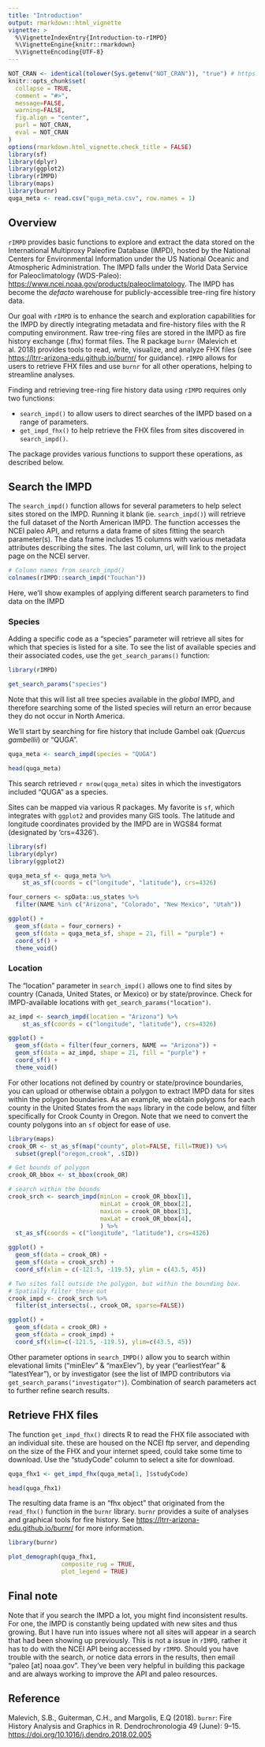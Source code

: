 ```yaml
---
title: "Introduction"
output: rmarkdown::html_vignette
vignette: >
  %\VignetteIndexEntry{Introduction-to-rIMPD}
  %\VignetteEngine{knitr::rmarkdown}
  %\VignetteEncoding{UTF-8}
---
```


```r
NOT_CRAN <- identical(tolower(Sys.getenv("NOT_CRAN")), "true") # https://github.com/globalgov/qData/commit/4a9af245d2e9827af973378e9f8b63b604c48e38
knitr::opts_chunk$set(
  collapse = TRUE,
  comment = "#>",
  message=FALSE,
  warning=FALSE,
  fig.align = "center",
  purl = NOT_CRAN,
  eval = NOT_CRAN
)
options(rmarkdown.html_vignette.check_title = FALSE)
library(sf)
library(dplyr)
library(ggplot2)
library(rIMPD)
library(maps)
library(burnr)
quga_meta <- read.csv("quga_meta.csv", row.names = 1)
```

## Overview

`rIMPD` provides basic functions to explore and extract the data stored on the International Multiproxy Paleofire Database (IMPD), hosted by the National Centers for Environmental Information under the US National Oceanic and Atmospheric Administration. The IMPD falls under the World Data Service for Paleoclimatology (WDS-Paleo): <https://www.ncei.noaa.gov/products/paleoclimatology>. The IMPD has become the *defacto* warehouse for publicly-accessible tree-ring fire history data.

Our goal with `rIMPD` is to enhance the search and exploration capabilities for the IMPD by directly integrating metadata and fire-history files with the R computing environment. Raw tree-ring files are stored in the IMPD as fire history exchange (.fhx) format files. The R package `burnr` (Malevich et al. 2018) provides tools to read, write, visualize, and analyze FHX files (see <https://ltrr-arizona-edu.github.io/burnr/> for guidance). `rIMPD` allows for users to retrieve FHX files and use `burnr` for all other operations, helping to streamline analyses. 

Finding and retrieving tree-ring fire history data using `rIMPD` requires only two functions:

* `search_impd()` to allow users to direct searches of the IMPD based on a range of parameters.
* `get_impd_fhx()` to help retrieve the FHX files from sites discovered in `search_impd()`.

The package provides various functions to support these operations, as described below.

## Search the IMPD

The `search_impd()` function allows for several parameters to help select sites stored on the IMPD. Running it blank (ie. `search_impd()`) will retrieve the full dataset of the North American IMPD. The function accesses the NCEI paleo API, and returns a data frame of sites fitting the search parameter(s). The data frame includes 15 columns with various metadata attributes describing the sites. The last column, url, will link to the project page on the NCEI server.

```r
# Column names from search_impd()
colnames(rIMPD::search_impd("Touchan"))
```

Here, we'll show examples of applying different search parameters to find data on the IMPD

### Species

Adding a specific code as a "species" parameter will retrieve all sites for which that species is listed for a site. To see the list of available species and their associated codes, use the `get_search_params()` function:

```r
library(rIMPD)

get_search_params("species")
```

Note that this will list all tree species available in the *global* IMPD, and therefore searching some of the listed species will return an error because they do not occur in North America.

We'll start by searching for fire history that include Gambel oak (*Quercus gambellii*) or "QUGA". 

```r
quga_meta <- search_impd(species = "QUGA")

head(quga_meta)
```

This search retrieved `r nrow(quga_meta)` sites in which the investigators included "QUGA" as a species. 

Sites can be mapped via various R packages. My favorite is `sf`, which integrates with `ggplot2` and provides many GIS tools. The latitude and longitude coordinates provided by the IMPD are in WGS84 format (designated by 'crs=4326').

```r
library(sf)
library(dplyr)
library(ggplot2)

quga_meta_sf <- quga_meta %>%
    st_as_sf(coords = c("longitude", "latitude"), crs=4326) 

four_corners <- spData::us_states %>% 
  filter(NAME %in% c("Arizona", "Colorado", "New Mexico", "Utah")) 

ggplot() +
  geom_sf(data = four_corners) +
  geom_sf(data = quga_meta_sf, shape = 21, fill = "purple") +
  coord_sf() +
  theme_void()

```

### Location

The "location" parameter in `search_impd()` allows one to find sites by country (Canada, United States, or Mexico) or by state/province. Check for IMPD-available locations with `get_search_params("location")`.

```r
az_impd <- search_impd(location = "Arizona") %>%
    st_as_sf(coords = c("longitude", "latitude"), crs=4326)

ggplot() +
  geom_sf(data = filter(four_corners, NAME == "Arizona")) +
  geom_sf(data = az_impd, shape = 21, fill = "purple") +
  coord_sf() +
  theme_void()
```

For other locations not defined by country or state/province boundaries, you can upload or otherwise obtain a polygon to extract IMPD data for sites within the polygon boundaries. As an example, we obtain polygons for each county in the United States from the `maps` library in the code below, and filter specifically for Crook County in Oregon. Note that we need to convert the county polygons into an `sf` object for ease of use.

```r
library(maps)
crook_OR <- st_as_sf(map("county", plot=FALSE, fill=TRUE)) %>% 
  subset(grepl("oregon,crook", .$ID))

# Get bounds of polygon
crook_OR_bbox <- st_bbox(crook_OR)

# search within the bounds
crook_srch <- search_impd(minLon = crook_OR_bbox[1],
                          minLat = crook_OR_bbox[2],
                          maxLon = crook_OR_bbox[3],
                          maxLat = crook_OR_bbox[4],
                          ) %>% 
  st_as_sf(coords = c("longitude", "latitude"), crs=4326)

ggplot() +
  geom_sf(data = crook_OR) +
  geom_sf(data = crook_srch) +
  coord_sf(xlim = c(-121.5, -119.5), ylim = c(43.5, 45))

# Two sites fall outside the polygon, but within the bounding box. 
# Spatially filter these out
crook_impd <- crook_srch %>% 
  filter(st_intersects(., crook_OR, sparse=FALSE))

ggplot() +
  geom_sf(data = crook_OR) +
  geom_sf(data = crook_impd) +
  coord_sf(xlim=c(-121.5, -119.5), ylim=c(43.5, 45))

```

Other parameter options in `search_IMPD()` allow you to search within elevational limits ("minElev" & "maxElev"), by year ("earliestYear" & "latestYear"), or by investigator (see the list of IMPD contributors via `get_search_params("investigator")`). Combination of search parameters act to further refine search results.

## Retrieve FHX files

The function `get_impd_fhx()` directs R to read the FHX file associated with an individual site. these are housed on the NCEI ftp server, and depending on the size of the FHX and your internet speed, could take some time to download. Use the "studyCode" column to select a site for download.
```r
quga_fhx1 <- get_impd_fhx(quga_meta[1, ]$studyCode)

head(quga_fhx1)
```

The resulting data frame is an "fhx object" that originated from the `read_fhx()` function in the `burnr` library. `burnr` provides a suite of analyses and graphical tools for fire history. See <https://ltrr-arizona-edu.github.io/burnr/> for more information.

```r
library(burnr)

plot_demograph(quga_fhx1, 
               composite_rug = TRUE,
               plot_legend = TRUE)
```

## Final note
Note that if you search the IMPD a lot, you might find inconsistent results. For one, the IMPD is constantly being updated with new sites and thus growing. But I have run into issues where not all sites will appear in a search that had been showing up previously. This is not a issue in `rIMPD`, rather it has to do with the NCEI API being accessed by `rIMPD`. Should you have trouble with the search, or notice data errors in the results, then email "paleo [at] noaa.gov". They've been very helpful in building this package and are always working to improve the API and paleo resources.

## Reference

Malevich, S.B., Guiterman, C.H., and Margolis, E.Q (2018). `burnr`: Fire History Analysis
  and Graphics in R. Dendrochronologia 49 (June): 9–15. <https://doi.org/10.1016/j.dendro.2018.02.005>
